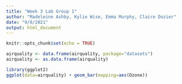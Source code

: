 ```yaml
---
title: "Week 3 Lab Group 1"
author: "Madeleine Ashby, Kylie Wise, Emma Murphy, Claire Dozier"
date: "9/8/2021"
output: html_document
---
```


```r
knitr::opts_chunk$set(echo = TRUE)
```

```r
airquality <- data.frame(airquality, package="datasets")
airquality <- as.data.frame(airquality)
```

```r
library(ggplot2)
ggplot(data=airquality) + geom_bar(mapping=aes(Ozone))
```

